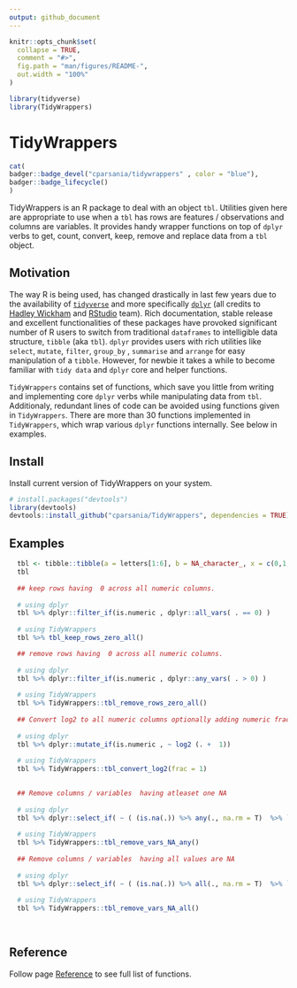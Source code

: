 ```yaml
---
output: github_document
---
```


<!-- README.md is generated from README.Rmd. Please edit that file -->

```r
knitr::opts_chunk$set(
  collapse = TRUE,
  comment = "#>",
  fig.path = "man/figures/README-",
  out.width = "100%"
)
```

<!-- load libraries -->
```r
library(tidyverse)
library(TidyWrappers)
```

# TidyWrappers 

<!-- badges: start -->
```r
cat(
badger::badge_devel("cparsania/tidywrappers" , color = "blue"),
badger::badge_lifecycle()
)

```

<!-- badges: end -->

TidyWrappers is an R package to deal with an object `tbl`. Utilities given here are appropriate to use when a `tbl` has rows are features / observations and columns are variables. It provides handy wrapper functions on top of `dplyr` verbs to get, count, convert, keep, remove and replace data from a `tbl` object.  


## Motivation

The way R is being used, has changed drastically in last few years due to the availability of [`tidyverse`](https://www.tidyverse.org/packages/){target="_blank"} and more specifically [`dplyr`](https://dplyr.tidyverse.org){target="_blank"} (all credits to [Hadley Wickham](http://hadley.nz) and [RStudio](https://rstudio.com) team). Rich documentation, stable release and excellent functionalities of these packages have provoked significant number of R users to switch from traditional `dataframes` to intelligible data structure, `tibble` (aka `tbl`). `dplyr` provides users with rich utilities like `select`, `mutate`, `filter`, `group_by` , `summarise` and `arrange` for easy manipulation of a `tibble`.  However, for newbie it takes a while to become familiar with `tidy data` and `dplyr` core and helper functions.  

`TidyWrappers` contains set of functions, which save you little from writing and implementing  core `dplyr` verbs while manipulating data from `tbl`. Additionaly, redundant lines of code can be avoided using functions given in `TidyWrappers`.  There are more than 30 functions implemented in `TidyWrappers`, which wrap various `dplyr` functions internally. See below in examples.

## Install

Install current version of TidyWrappers on your system.

```r
# install.packages("devtools")
library(devtools)
devtools::install_github("cparsania/TidyWrappers", dependencies = TRUE)

```



## Examples 
```r
  tbl <- tibble::tibble(a = letters[1:6], b = NA_character_, x = c(0,1,2,0,0,NA) , y = c(0,1,2,0,3,5) , z = c(0,1,2,0,3,5) )
  tbl
  
  ## keep rows having  0 across all numeric columns. 
  
  # using dplyr
  tbl %>% dplyr::filter_if(is.numeric , dplyr::all_vars( . == 0) )
  
  # using TidyWrappers
  tbl %>% tbl_keep_rows_zero_all()

  ## remove rows having  0 across all numeric columns. 
  
  # using dplyr 
  tbl %>% dplyr::filter_if(is.numeric , dplyr::any_vars( . > 0) )
  
  # using TidyWrappers 
  tbl %>% TidyWrappers::tbl_remove_rows_zero_all()
  
  ## Convert log2 to all numeric columns optionally adding numeric fraction to original values. 
  
  # using dplyr 
  tbl %>% dplyr::mutate_if(is.numeric , ~ log2 (. +  1))
 
  # using TidyWrappers
  tbl %>% TidyWrappers::tbl_convert_log2(frac = 1)

  
  ## Remove columns / variables  having atleaset one NA
  
  # using dplyr
  tbl %>% dplyr::select_if( ~ ( (is.na(.)) %>% any(., na.rm = T)  %>% `!`) ) 
  
  # using TidyWrappers
  tbl %>% TidyWrappers::tbl_remove_vars_NA_any()
  
  ## Remove columns / variables  having all values are NA
  
  # using dplyr
  tbl %>% dplyr::select_if( ~ ( (is.na(.)) %>% all(., na.rm = T)  %>% `!`) ) 
  
  # using TidyWrappers
  tbl %>% TidyWrappers::tbl_remove_vars_NA_all()
  
  
```

## Reference

Follow page [Reference](https://cparsania.github.io/TidyWrappers/reference/) to see full list of functions. 

